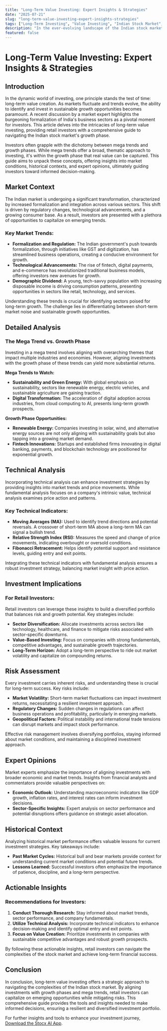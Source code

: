 ```yaml
---
title: "Long-Term Value Investing: Expert Insights & Strategies"
date: "2025-07-21"
slug: "long-term-value-investing-expert-insights-strategies"
tags: ["Long-Term Investing", "Value Investing", "Indian Stock Market", "Market Trends", "Investment Strategies", "Technical Analysis", "Retail Investors"]
description: "In the ever-evolving landscape of the Indian stock market, understanding long-term value creation can be the key to sustainable investment success. According to a market expert, India's formalization across various business sectors presents unique opportunities for growth-phase investments. This comprehensive guide explores the nuances of investing amidst mega trends, providing retail investors with actionable insights to navigate these dynamics effectively. By examining broader market contexts, diving into detailed analysis, and assessing potential risks, we equip you with the knowledge to make informed decisions. The piece also highlights historical comparisons, expert opinions, and specific recommendations, making it a valuable resource for those looking to bolster their portfolios in an emerging market landscape. Bookmark this article to stay ahead in your investment journey."
featured: false
---
```


# Long-Term Value Investing: Expert Insights & Strategies

## Introduction

In the dynamic world of investing, one principle stands the test of time: long-term value creation. As markets fluctuate and trends evolve, the ability to identify and invest in sustainable growth opportunities becomes paramount. A recent discussion by a market expert highlights the burgeoning formalization of India's business sectors as a pivotal moment for investors. This article delves into the intricacies of long-term value investing, providing retail investors with a comprehensive guide to navigating the Indian stock market's growth phase.

Investors often grapple with the dichotomy between mega trends and growth phases. While mega trends offer a broad, thematic approach to investing, it's within the growth phase that real value can be captured. This guide aims to unpack these concepts, offering insights into market conditions, historical contexts, and expert opinions, ultimately guiding investors toward informed decision-making.

## Market Context

The Indian market is undergoing a significant transformation, characterized by increased formalization and integration across various sectors. This shift is driven by regulatory changes, technological advancements, and a growing consumer base. As a result, investors are presented with a plethora of opportunities to capitalize on emerging trends.

### Key Market Trends:

- **Formalization and Regulation:** The Indian government's push towards formalization, through initiatives like GST and digitization, has streamlined business operations, creating a conducive environment for growth.
- **Technological Advancements:** The rise of fintech, digital payments, and e-commerce has revolutionized traditional business models, offering investors new avenues for growth.
- **Demographic Dividend:** A young, tech-savvy population with increasing disposable income is driving consumption patterns, presenting opportunities in sectors like retail, technology, and services.

Understanding these trends is crucial for identifying sectors poised for long-term growth. The challenge lies in differentiating between short-term market noise and sustainable growth opportunities.

## Detailed Analysis

### The Mega Trend vs. Growth Phase

Investing in a mega trend involves aligning with overarching themes that impact multiple industries and economies. However, aligning investments with the growth phase of these trends can yield more substantial returns.

**Mega Trends to Watch:**

- **Sustainability and Green Energy:** With global emphasis on sustainability, sectors like renewable energy, electric vehicles, and sustainable agriculture are gaining traction.
- **Digital Transformation:** The acceleration of digital adoption across industries, from cloud computing to AI, presents long-term growth prospects.

**Growth Phase Opportunities:**

- **Renewable Energy:** Companies investing in solar, wind, and alternative energy sources are not only aligning with sustainability goals but also tapping into a growing market demand.
- **Fintech Innovations:** Startups and established firms innovating in digital banking, payments, and blockchain technology are positioned for exponential growth.

## Technical Analysis

Incorporating technical analysis can enhance investment strategies by providing insights into market trends and price movements. While fundamental analysis focuses on a company's intrinsic value, technical analysis examines price action and patterns.

### Key Technical Indicators:

- **Moving Averages (MA):** Used to identify trend directions and potential reversals. A crossover of short-term MA above a long-term MA can signal a bullish trend.
- **Relative Strength Index (RSI):** Measures the speed and change of price movements, indicating overbought or oversold conditions.
- **Fibonacci Retracement:** Helps identify potential support and resistance levels, guiding entry and exit points.

Integrating these technical indicators with fundamental analysis ensures a robust investment strategy, balancing market insight with price action.

## Investment Implications

### For Retail Investors:

Retail investors can leverage these insights to build a diversified portfolio that balances risk and growth potential. Key strategies include:

- **Sector Diversification:** Allocate investments across sectors like technology, healthcare, and finance to mitigate risks associated with sector-specific downturns.
- **Value-Based Investing:** Focus on companies with strong fundamentals, competitive advantages, and sustainable growth trajectories.
- **Long-Term Horizon:** Adopt a long-term perspective to ride out market volatility and capitalize on compounding returns.

## Risk Assessment

Every investment carries inherent risks, and understanding these is crucial for long-term success. Key risks include:

- **Market Volatility:** Short-term market fluctuations can impact investment returns, necessitating a resilient investment approach.
- **Regulatory Changes:** Sudden changes in regulations can affect business operations and profitability, particularly in emerging markets.
- **Geopolitical Factors:** Political instability and international trade tensions can disrupt markets and impact stock performance.

Effective risk management involves diversifying portfolios, staying informed about market conditions, and maintaining a disciplined investment approach.

## Expert Opinions

Market experts emphasize the importance of aligning investments with broader economic and market trends. Insights from financial analysts and commentators provide valuable perspectives on:

- **Economic Outlook:** Understanding macroeconomic indicators like GDP growth, inflation rates, and interest rates can inform investment decisions.
- **Sector-Specific Insights:** Expert analysis on sector performance and potential disruptions offers guidance on strategic asset allocation.

## Historical Context

Analyzing historical market performance offers valuable lessons for current investment strategies. Key takeaways include:

- **Past Market Cycles:** Historical bull and bear markets provide context for understanding current market conditions and potential future trends.
- **Lessons Learned:** Successful investors often emphasize the importance of patience, discipline, and a long-term perspective.

## Actionable Insights

### Recommendations for Investors:

1. **Conduct Thorough Research:** Stay informed about market trends, sector performance, and company fundamentals.
2. **Utilize Technical Analysis:** Incorporate technical indicators to enhance decision-making and identify optimal entry and exit points.
3. **Focus on Value Creation:** Prioritize investments in companies with sustainable competitive advantages and robust growth prospects.

By following these actionable insights, retail investors can navigate the complexities of the stock market and achieve long-term financial success.

## Conclusion

In conclusion, long-term value investing offers a strategic approach to navigating the complexities of the Indian stock market. By aligning investments with growth phases and mega trends, retail investors can capitalize on emerging opportunities while mitigating risks. This comprehensive guide provides the tools and insights needed to make informed decisions, ensuring a resilient and diversified investment portfolio. 

For further insights and tools to enhance your investment journey, [Download the Stocx AI App](https://stocx.co).

